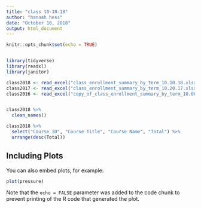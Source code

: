 ```yaml
---
title: "class 10-10-18"
author: "hannah hess"
date: "October 10, 2018"
output: html_document
---
```


```r
knitr::opts_chunk$set(echo = TRUE)


library(tidyverse)
library(readxl)
library(janitor)

class2018 <- read_excel("class_enrollment_summary_by_term_10.10.18.xlsx", skip = 3)
class2017 <- read_excel("class_enrollment_summary_by_term_10.20.17.xlsx", skip = 3)
class2016 <- read_excel("copy_of_class_enrollment_summary_by_term_10.06.2016.xlsx", skip = 3)



```


```r
class2018 %>%  
  clean_names()

```


```r

class2018 %>% 
  select("Course ID", "Course Title", "Course Name", "Total") %>% 
  arrange(desc(Total))
```

## Including Plots

You can also embed plots, for example:

```r
plot(pressure)
```

Note that the `echo = FALSE` parameter was added to the code chunk to prevent printing of the R code that generated the plot.
